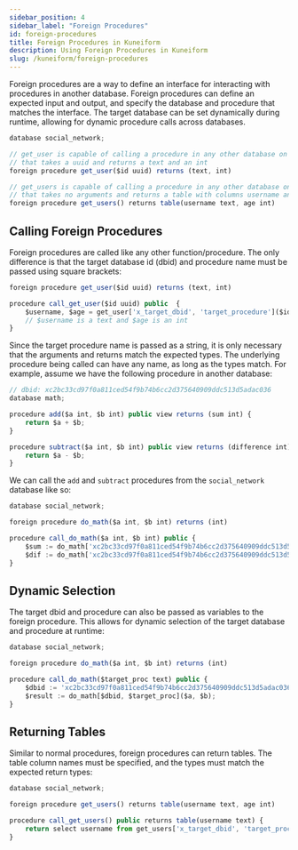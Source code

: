 ```yaml
---
sidebar_position: 4
sidebar_label: "Foreign Procedures"
id: foreign-procedures
title: Foreign Procedures in Kuneiform
description: Using Foreign Procedures in Kuneiform
slug: /kuneiform/foreign-procedures
---
```


Foreign procedures are a way to define an interface for interacting with procedures in another database.
Foreign procedures can define an expected input and output, and specify the database and procedure that matches the interface.
The target database can be set dynamically during runtime, allowing for dynamic procedure calls across databases.

```typescript
database social_network;

// get_user is capable of calling a procedure in any other database on the network
// that takes a uuid and returns a text and an int
foreign procedure get_user($id uuid) returns (text, int)

// get_users is capable of calling a procedure in any other database on the network
// that takes no arguments and returns a table with columns username and age
foreign procedure get_users() returns table(username text, age int)
```

## Calling Foreign Procedures

Foreign procedures are called like any other function/procedure. The only difference is that the target
database id (dbid) and procedure name must be passed using square brackets:

```typescript
foreign procedure get_user($id uuid) returns (text, int)

procedure call_get_user($id uuid) public  {
    $username, $age = get_user['x_target_dbid', 'target_procedure']($id);
    // $username is a text and $age is an int
}
```

Since the target procedure name is passed as a string, it is only necessary that the arguments and returns
match the expected types. The underlying procedure being called can have any name, as long as the types match.
For example, assume we have the following procedure in another database:

```typescript
// dbid: xc2bc33cd97f0a811ced54f9b74b6cc2d375640909ddc513d5adac036
database math;

procedure add($a int, $b int) public view returns (sum int) {
    return $a + $b;
}

procedure subtract($a int, $b int) public view returns (difference int) {
    return $a - $b;
}
```

We can call the `add` and `subtract` procedures from the `social_network` database like so:

```typescript
database social_network;

foreign procedure do_math($a int, $b int) returns (int)

procedure call_do_math($a int, $b int) public {
    $sum := do_math['xc2bc33cd97f0a811ced54f9b74b6cc2d375640909ddc513d5adac036', 'add']($a, $b);
    $dif := do_math['xc2bc33cd97f0a811ced54f9b74b6cc2d375640909ddc513d5adac036', 'subtract']($a, $b);
}
```

## Dynamic Selection

The target dbid and procedure can also be passed as variables to the foreign procedure. This allows
for dynamic selection of the target database and procedure at runtime:

```typescript
database social_network;

foreign procedure do_math($a int, $b int) returns (int)

procedure call_do_math($target_proc text) public {
    $dbid := 'xc2bc33cd97f0a811ced54f9b74b6cc2d375640909ddc513d5adac036';
    $result := do_math[$dbid, $target_proc]($a, $b);
} 
```

## Returning Tables

Similar to normal procedures, foreign procedures can return tables. The table column names must be
specified, and the types must match the expected return types:

```typescript
database social_network;

foreign procedure get_users() returns table(username text, age int)

procedure call_get_users() public returns table(username text) {
    return select username from get_users['x_target_dbid', 'target_procedure']();
}
```